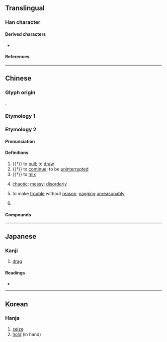 {{character info}}
==Translingual==

===Han character===
{{Han char|rn=64|rad=手|as=06|sn=10|four=46502|canj=VRQ|ids=⿱如手}}

====Derived characters====
* {{l|mul|[[𢞙]], [[𣹤]], [[𣖹]], [[蒘]], [[𥰪]]}}

====References====
{{Han ref|kx=0430.160|dkj=12054|dj=0780.090|hdz=31865.010|uh=6310}}

----

==Chinese==

===Glyph origin===
{{Han etym}}
{{Han compound|如|手|ls=psc|c1=p|c2=s|t2=hand}}.

===Etymology 1===
{{zh-see|拿|v}}

===Etymology 2===
{{zh-forms|alt=茹-Min Nan}}

====Pronunciation====
{{zh-pron
|m=rú,nú,2nb=variant
|c=jyu4
|mn=xm,tp:lû/qz:lîr/zz:jî/kh:jû/ph:lî
|mn-t=ru5
|mc=1
|oc=n,2
|cat=v,a,pn
}}

====Definitions====
{{zh-hanzi}}

# {{†}} to [[pull]]; to [[draw]]
# {{†}} to [[continue]]; to be [[uninterrupted]]
# {{†}} to [[mix]]
# {{lb|zh|literary|or|Min Nan}}  [[chaotic]]; [[messy]]; [[disorderly]]
# {{lb|zh|Quanzhou|Taiwan|Philippines|_|Hokkien}} to make [[trouble]] without [[reason]]; [[nag]]ging [[unreasonably]]
# {{surname|zh}}

====Compounds====
{{zh-der|淭挐|挐氅氅|挐絞絞|挐頭鬖髻|挐頭鬖仙|挐馬馬|挐㩝㩝|挐七戳}}

----

==Japanese==

===Kanji===
{{ja-kanji|grade=|rs=手06}}

# [[drag]]

====Readings====
* {{ja-readings|on=[[だ]] (da), [[じょ]] (jo)|kun=[[ひく]] (hiku)}}

----

==Korean==

===Hanja===
{{ko-hanja|hangeul=[[나]], [[녀]]>[[여]]|eumhun=|rv=na, nyeo>yeo|mr=na, nyŏ>yŏ|y=na, nye>ye}}

# [[seize]]
# [[hold]] (in hand)